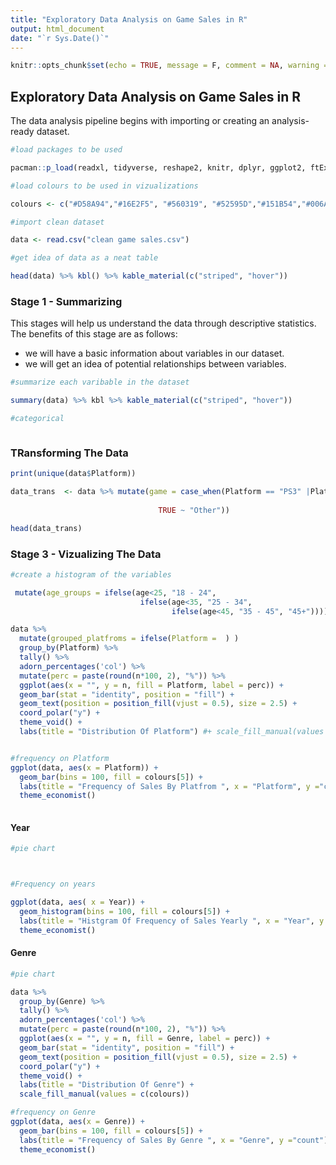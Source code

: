 ```yaml
---
title: "Exploratory Data Analysis on Game Sales in R"
output: html_document
date: "`r Sys.Date()`"
---
```


```r
knitr::opts_chunk$set(echo = TRUE, message = F, comment = NA, warning = F)
```

## Exploratory Data Analysis on Game Sales in R

The data analysis pipeline begins with importing or creating an analysis-ready dataset. 
 
```r
#load packages to be used

pacman::p_load(readxl, tidyverse, reshape2, knitr, dplyr, ggplot2, ftExtra,scales,knitr,ggthemes,plotly, kableExtra, colorDF, lubridate, janitor, ggrepel)

#load colours to be used in vizualizations 

colours <- c("#D58A94","#16E2F5", "#560319", "#52595D","#151B54","#006A4E","#E2F516", "#DC143C", "#01F9C6", "#9C7F61", "#50C878", "#513B1C","#00BFFF", "#7D0552","#008000", "#9DD0C0", "#BE9D7C", "#A2C8B9","#583759", "#F6BE00", "#F5F5F5", "#8B008B", "#5865F2", "#FA2A55", "#F88017", "#ADF802", "#0002FF") 

```

```r

#import clean dataset

data <- read.csv("clean game sales.csv")

#get idea of data as a neat table

head(data) %>% kbl() %>% kable_material(c("striped", "hover"))
```

### Stage 1 - Summarizing

This stages will help us understand the data through descriptive statistics. The benefits of this stage are as follows:

 * we will have a basic information about variables in our dataset.
 * we will get an idea of potential relationships between variables.
 
```r
#summarize each varibable in the dataset

summary(data) %>% kbl %>% kable_material(c("striped", "hover"))

```

```r
#categorical



```


### TRansforming The Data

```r

print(unique(data$Platform))

```

```r

data_trans  <- data %>% mutate(game = case_when(Platform == "PS3" |Platform == "PS4" | Platform == "PS2" | Platform == "PSP" ~ "Playstation",
                                                
                                 TRUE ~ "Other"))

head(data_trans)                  
```

### Stage 3 - Vizualizing The Data


```r
#create a histogram of the variables

 mutate(age_groups = ifelse(age<25, "18 - 24",
                             ifelse(age<35, "25 - 34",
                                    ifelse(age<45, "35 - 45", "45+"))))

data %>%
  mutate(grouped_platfroms = ifelse(Platform =  ) )
  group_by(Platform) %>%
  tally() %>%
  adorn_percentages('col') %>%
  mutate(perc = paste(round(n*100, 2), "%")) %>%
  ggplot(aes(x = "", y = n, fill = Platform, label = perc)) +
  geom_bar(stat = "identity", position = "fill") +
  geom_text(position = position_fill(vjust = 0.5), size = 2.5) +
  coord_polar("y") +
  theme_void() +
  labs(title = "Distribution Of Platform") #+ scale_fill_manual(values = c(colours))


#frequency on Platform
ggplot(data, aes(x = Platform)) +
  geom_bar(bins = 100, fill = colours[5]) +
  labs(title = "Frequency of Sales By Platfrom ", x = "Platform", y ="count") +
  theme_economist()
  

```
#### Year

```r
#pie chart



#Frequency on years

ggplot(data, aes( x = Year)) +
  geom_histogram(bins = 100, fill = colours[5]) +
  labs(title = "Histgram Of Frequency of Sales Yearly ", x = "Year", y ="count") +
  theme_economist()

```

#### Genre

```r

#pie chart

data %>%
  group_by(Genre) %>%
  tally() %>%
  adorn_percentages('col') %>%
  mutate(perc = paste(round(n*100, 2), "%")) %>%
  ggplot(aes(x = "", y = n, fill = Genre, label = perc)) +
  geom_bar(stat = "identity", position = "fill") +
  geom_text(position = position_fill(vjust = 0.5), size = 2.5) +
  coord_polar("y") +
  theme_void() +
  labs(title = "Distribution Of Genre") + 
  scale_fill_manual(values = c(colours))

#frequency on Genre
ggplot(data, aes(x = Genre)) +
  geom_bar(bins = 100, fill = colours[5]) +
  labs(title = "Frequency of Sales By Genre ", x = "Genre", y ="count") +
  theme_economist()
  
```



